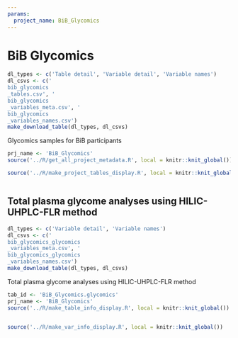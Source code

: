 ```yaml
---
params:
  project_name: BiB_Glycomics
---
```






# BiB Glycomics {#bib_glycomics}


```r
dl_types <- c('Table detail', 'Variable detail', 'Variable names')
dl_csvs <- c('
bib_glycomics
_tables.csv', '
bib_glycomics
_variables_meta.csv', '
bib_glycomics
_variables_names.csv')
make_download_table(dl_types, dl_csvs)
```



Glycomics samples for BiB participants



```r
prj_name <- 'BiB_Glycomics'
source('../R/get_all_project_metadata.R', local = knitr::knit_global())
```



```r
source('../R/make_project_tables_display.R', local = knitr::knit_global())
```



```r

```





## Total plasma glycome analyses using HILIC-UHPLC-FLR method {#bib_glycomics_glycomics}


```r
dl_types <- c('Variable detail', 'Variable names')
dl_csvs <- c('
bib_glycomics_glycomics
_variables_meta.csv', '
bib_glycomics_glycomics
_variables_names.csv')
make_download_table(dl_types, dl_csvs)
```



Total plasma glycome analyses using HILIC-UHPLC-FLR method



```r
tab_id <- 'BiB_Glycomics.glycomics'
prj_name <- 'BiB_Glycomics'
source('../R/make_table_info_display.R', local = knitr::knit_global())
```



```r

```



```r
source('../R/make_var_info_display.R', local = knitr::knit_global())
```



```r

```



